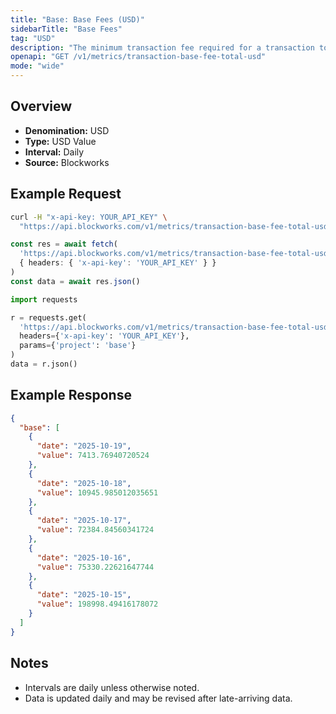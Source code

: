 ```yaml
---
title: "Base: Base Fees (USD)"
sidebarTitle: "Base Fees"
tag: "USD"
description: "The minimum transaction fee required for a transaction to be included in a block"
openapi: "GET /v1/metrics/transaction-base-fee-total-usd"
mode: "wide"
---
```


## Overview

- **Denomination:** USD
- **Type:** USD Value
- **Interval:** Daily
- **Source:** Blockworks

## Example Request

<CodeGroup>

```bash cURL
curl -H "x-api-key: YOUR_API_KEY" \
  "https://api.blockworks.com/v1/metrics/transaction-base-fee-total-usd?project=base"
```

```typescript TypeScript
const res = await fetch(
  'https://api.blockworks.com/v1/metrics/transaction-base-fee-total-usd?project=base',
  { headers: { 'x-api-key': 'YOUR_API_KEY' } }
)
const data = await res.json()
```

```python Python
import requests

r = requests.get(
  'https://api.blockworks.com/v1/metrics/transaction-base-fee-total-usd',
  headers={'x-api-key': 'YOUR_API_KEY'},
  params={'project': 'base'}
)
data = r.json()
```

</CodeGroup>

## Example Response

```json
{
  "base": [
    {
      "date": "2025-10-19",
      "value": 7413.76940720524
    },
    {
      "date": "2025-10-18",
      "value": 10945.985012035651
    },
    {
      "date": "2025-10-17",
      "value": 72384.84560341724
    },
    {
      "date": "2025-10-16",
      "value": 75330.22621647744
    },
    {
      "date": "2025-10-15",
      "value": 198998.49416178072
    }
  ]
}
```

## Notes
- Intervals are daily unless otherwise noted.
- Data is updated daily and may be revised after late-arriving data.